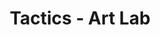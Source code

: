 ---
title: "Tactics - Art Lab"
order: "11"
hero_image: "./tactics_Lobasyuk_thumbnail.jpg"
hero_image_alt: "Tactics - Art Lab"
videoSourceURL: https://www.youtube.com/embed/YdH1Tm5Ixfk
videoTitle: "Art Lab: David Lobasyuk Collection | Tactics"
---
